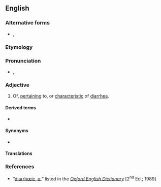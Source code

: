 ==English==

===Alternative forms===
* {{l|en|diarrhoeic}}, {{l|en|diarrhœic}}

===Etymology===
{{suffix|diarrhea|ic|lang=en}}

===Pronunciation===
* {{a|RP}} {{enPR|dīərhēʹĭk}}, {{IPA|/daɪəˈɹ̥iːɪk/|lang=en}}

===Adjective===
{{en-adj|-}}

# {{lb|en|rare}} Of, [[pertain]]ing to, or [[characteristic]] of [[diarrhea]].

====Derived terms====
* {{l|en|antidiarrhœic|antidiarrheic}}

====Synonyms====
* {{l|en|diarrheal}}

====Translations====
{{trans-see|diarrheal}}

===References===
* “<span class="plainlinks">[http://dictionary.oed.com/cgi/entry/50063308 diarrhœic, ''a.'']</span>” listed in the ''[[w:Oxford English Dictionary|Oxford English Dictionary]]'' [2<sup>nd</sup> Ed.; 1989]